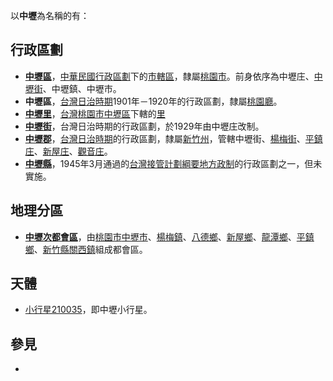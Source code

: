 {{TOCright}}
以'''中壢'''為名稱的有：
==行政區劃==
*'''[[中壢區|中壢區]]'''，[[中華民國|中華民國]][[行政區劃|行政區劃]]下的[[區_(中華民國)|市轄區]]，隸屬[[桃園市|桃園市]]。前身依序為中壢庄、[[中壢街|中壢街]]、中壢鎮、中壢市。
*'''中壢區'''，[[台灣日治時期|台灣日治時期]]1901年－1920年的行政區劃，隸屬[[桃園廳|桃園廳]]。
*'''[[中壢里|中壢里]]'''，[[台灣|台灣]][[桃園市|桃園市]][[中壢區|中壢區]]下轄的[[里_(中華民國)|里]]
*'''[[中壢街|中壢街]]'''，台灣日治時期的行政區劃，於1929年由中壢庄改制。
*'''[[中壢郡|中壢郡]]'''，[[台灣日治時期|台灣日治時期]]的行政區劃，隸屬[[新竹州|新竹州]]，管轄中壢街、[[楊梅街|楊梅街]]、[[平鎮庄|平鎮庄]]、[[新屋庄|新屋庄]]、[[觀音庄|觀音庄]]。
*'''[[中壢縣|中壢縣]]'''，1945年3月通過的[[台灣接管計劃綱要地方政制|台灣接管計劃綱要地方政制]]的行政區劃之一，但未實施。
==地理分區==
*'''[[中壢次都會區|中壢次都會區]]'''，由[[桃園市|桃園市]][[中壢區|中壢市]]、[[楊梅區|楊梅鎮]]、[[八德區|八德鄉]]、[[新屋區|新屋鄉]]、[[龍潭區_(台灣)|龍潭鄉]]、[[平鎮區|平鎮鄉]]、[[新竹縣|新竹縣]][[關西鎮_(台灣)|關西鎮]]組成都會區。
==天體==
*[[小行星210035|小行星210035]]，即中壢小行星。
== 參見 ==
* {{Lookfrom|中壢}}


{{disambig|Cat=二字臺灣地名消歧義}}